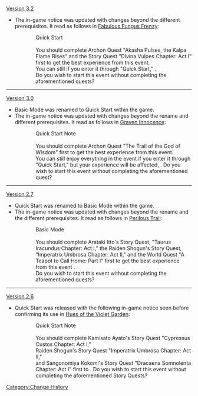 <!-- aside from the different skippable reqs (and the switching between whether they name characters with their Story Quests or not), the text actually did not undergo substantial changes after Version 3.2: in Akitsu Kimodameshi in Version 3.3, the text was EXACTLY the same as in 3.2; in The Exquisite Night Chimes in Version 3.4, the ONLY change from 3.3 was that both instances of "quests" got changed to "quest(s)" -->[[Version 3.2]]
* The in-game notice was updated with changes beyond the different prerequisites. It read as follows in [[Fabulous Fungus Frenzy]]:
{{Dialogue start}}<!-- ONLY HIGHLIGHTING SUBSTANTIAL CHANGES -->
::Quick Start<!-- no Note this time --><br /><br />You should complete Archon Quest "Akasha Pulses, the Kalpa Flame Rises" and the Story Quest<!-- Yae Miko is not named --> "Divina Vulpes Chapter: Act I" first to get the best experience from this event.<br />You can still {{Highlight|unlock the event and experience all the relevant story and gameplay without completing said quests}} if you enter it through "Quick Start," {{Color|menu|but your experience will be affected, as {{Highlight|you might encounter unknown characters and relationships}}, and some characters might be occupied by other quests}}.<br />Do you wish to start this event without completing the aforementioned quests?
{{Dialogue end}}
----
[[Version 3.0]]
* Basic Mode was renamed to Quick Start within the game.
* The in-game notice was updated with changes beyond the rename and different prerequisites. It read as follows in [[Graven Innocence]]:
{{Dialogue start}}<!-- ONLY HIGHLIGHTING SUBSTANTIAL CHANGES -->
::Quick Start Note<br /><br />You should complete Archon Quest "The Trail of the God of Wisdom" first to get the best experience from this event.<br />You can still enjoy everything in the event if you enter it through "Quick Start," but your experience will be affected, {{Highlight|and {{Color|menu|some characters might be occupied by other quests}}}}. Do you wish to start this event without completing the aforementioned quest?
{{Dialogue end}}
----
[[Version 2.7]]<!-- unknown if there were changes in 2.8 for Summertime Odyssey -->
* Quick Start was renamed to Basic Mode within the game.
* The in-game notice was updated with changes beyond the rename and the different prerequisites. It read as follows in [[Perilous Trail (Event)|Perilous Trail]]:
{{Dialogue start}}<!-- ONLY HIGHLIGHTING SUBSTANTIAL CHANGES -->
::Basic Mode<br /><br />You should complete Arataki Itto's Story Quest,<!-- yes, comma --> "Taurus Iracundus Chapter: Act I," the<!-- yes, the --> Raiden Shogun's Story Quest, "Imperatrix Umbrosa Chapter: Act II," and the World Quest "A Teapot to Call Home: Part I" first to get the best experience from this event<!-- no color -->.<br />{{Highlight|You can still enjoy everything in the event if you enter it through "Quick Start,"<!-- no, they didn't change this instance to "Basic Mode" --> but your experience will be affected.}} Do you wish to start this event without completing the aforementioned quests?
{{Dialogue end}}
----
[[Version 2.6]]
* Quick Start was released with the following in-game notice seen before confirming its use in [[Hues of the Violet Garden]]:
{{Dialogue start}}
::Quick Start Note<br /><br />You should complete Kamisato Ayato's Story Quest "Cypressus Custos Chapter: Act I,"<br /><!-- yes, there was a line break here -->Raiden Shogun's<!-- no, no the --> Story Quest "Imperatrix Umbrosa Chapter: Act II,"<br /><!-- yes, there was a line break here, too -->and Sangonomiya Kokomi's Story Quest "Dracaena Somnolenta Chapter: Act I" first to {{Color|menu|get the best experience from this event}}. Do you wish to start this event without completing the aforementioned Story Quests?
{{Dialogue end}}
<noinclude>[[Category:Change History]]</noinclude>